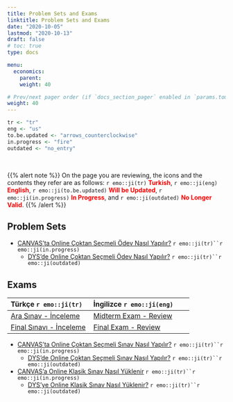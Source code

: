 ```yaml
---
title: Problem Sets and Exams
linktitle: Problem Sets and Exams
date: "2020-10-05"
lastmod: "2020-10-13"
draft: false
# toc: true
type: docs

menu:
  economics:
    parent: 
    weight: 40

# Prev/next pager order (if `docs_section_pager` enabled in `params.toml`)
weight: 40
---
```


```r
tr <- "tr"
eng <- "us"
to.be.updated <- "arrows_counterclockwise"
in.progress <- "fire"
outdated <- "no_entry"
```

<br>

{{% alert note %}}
On the page you are reviewing, the icons and the contents they refer are as follows: `r emo::ji(tr)` <font color="red">**Turkish**</font>, `r emo::ji(eng)` <font color="red">**English**</font>, `r emo::ji(to.be.updated)` <font color="red">**Will be Updated**</font>, `r emo::ji(in.progress)` <font color="red">**In Progress**</font>, and `r emo::ji(outdated)` <font color="red">**No Longer Valid**</font>.
{{% /alert %}}

## Problem Sets
- [CANVAS'ta Online Çoktan Seçmeli Ödev Nasıl Yapılır?]() `r emo::ji(tr)``r emo::ji(in.progress)`
    - [DYS'de Online Çoktan Seçmeli Ödev Nasıl Yapılır?](https://www.youtube.com/watch?v=OOqC0JrtOaI&feature=youtu.be) `r emo::ji(tr)``r emo::ji(outdated)`

## Exams
| Türkçe `r emo::ji(tr)` | İngilizce `r emo::ji(eng)` |
| :--------------------- | :------------------------- |
| [Ara Sınav - İnceleme](`r paste0(ekonomi.path, "Ekonomi_-_Ara_Sinav_Inceleme.pdf")`) | [Midterm Exam - Review](`r paste0(economics.path, "Economics_-_Midterm_Exam_Review.pdf")`) |
| [Final Sınavı - İnceleme](`r paste0(ekonomi.path, "Ekonomi_-_Final_Sinavi_Inceleme.pdf")`) | [Final Exam - Review](`r paste0(economics.path, "Economics_-_Final_Exam_Review.pdf")`) |

- [CANVAS'ta Online Çoktan Seçmeli Sınav Nasıl Yapılır?]() `r emo::ji(tr)``r emo::ji(in.progress)`
    - [DYS'de Online Çoktan Seçmeli Sınav Nasıl Yapılır?](https://www.youtube.com/watch?v=V_Oyg-WGoK4&feature=youtu.be) `r emo::ji(tr)``r emo::ji(outdated)`
- [CANVAS'a Online Klasik Sınav Nasıl Yüklenir]() `r emo::ji(tr)``r emo::ji(in.progress)`
    - [DYS'ye Online Klasik Sınav Nasıl Yüklenir?](https://www.youtube.com/watch?v=wsUB6-fTxA8&feature=youtu.be) `r emo::ji(tr)``r emo::ji(outdated)`
